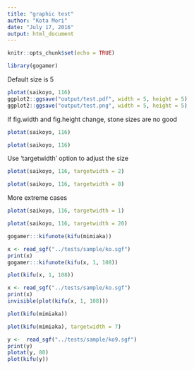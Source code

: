 ```yaml
---
title: "graphic test"
author: "Kota Mori"
date: "July 17, 2016"
output: html_document
---
```


```r
knitr::opts_chunk$set(echo = TRUE)
```


```r
library(gogamer)
```

Default size is 5
```r
plotat(saikoyo, 116)
ggplot2::ggsave("output/test.pdf", width = 5, height = 5)
ggplot2::ggsave("output/test.png", width = 5, height = 5)
```

If fig.width and fig.height change, stone sizes are no good
```r
plotat(saikoyo, 116)
```

```r
plotat(saikoyo, 116)
```


Use 'targetwidth' option to adjust the size
```r
plotat(saikoyo, 116, targetwidth = 2)
```

```r
plotat(saikoyo, 116, targetwidth = 8)
```


More extreme cases
```r
plotat(saikoyo, 116, targetwidth = 1)
```

```r
plotat(saikoyo, 116, targetwidth = 20)
```


```r
gogamer:::kifunote(kifu(mimiaka))
```


```r
x <- read_sgf("../tests/sample/ko.sgf")
print(x)
gogamer:::kifunote(kifu(x, 1, 108))
```


```r
plot(kifu(x, 1, 108))
```

```r
x <- read_sgf("../tests/sample/ko.sgf")
print(x)
invisible(plot(kifu(x, 1, 108)))
```

```r
plot(kifu(mimiaka))
```

```r
plot(kifu(mimiaka), targetwidth = 7)
```


```r
y <-  read_sgf("../tests/sample/ko9.sgf")
print(y)
plotat(y, 80)
plot(kifu(y))
```
